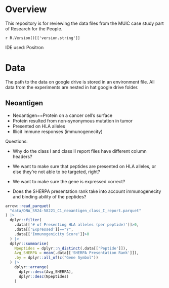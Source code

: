 # Overview

This repository is for reviewing the data files from the MUIC case study part of Research for the People.

`r R.Version()[['version.string']]`

IDE used: Positron

# Data

The path to the data on google drive is stored in an environment file. All data from the experiments are nested in hat google drive folder.

## Neoantigen

-   Neoantigen==Protein on a cancer cell's surface
-   Protein resulted from non-synonymous mutation in tumor
-   Presented on HLA alleles
-   Illicit immune responses (immunogenecity)

Questions:

-   Why do the class I and class II report files have different column headers?

-   We want to make sure that peptides are presented on HLA alleles, or else they're not able to be targeted, right?

-   We want to make sure the gene is expressed correct?

-   Does the SHERPA presentation rank take into account immunogenecity and binding ability of the peptides?

```r
arrow::read_parquet(
  "data/DNA_SR24-58221_C1_neoantigen_class_I_report.parquet"
) |> 
  dplyr::filter(
    .data[['# of Presenting HLA alleles (per peptide)']]>0,
    .data[['Expressed']]=="Y",
    .data[['Immunogenicity Score']]>0
  ) |> 
  dplyr::summarise(
    Npeptides = dplyr::n_distinct(.data[['Peptide']]),
    Avg_SHERPA = mean(.data[['SHERPA Presentation Rank']]),
    .by = dplyr::all_of(c("Gene Symbol"))
  ) |> 
    dplyr::arrange(
      dplyr::desc(Avg_SHERPA),
      dplyr::desc(Npeptides)
    )
```